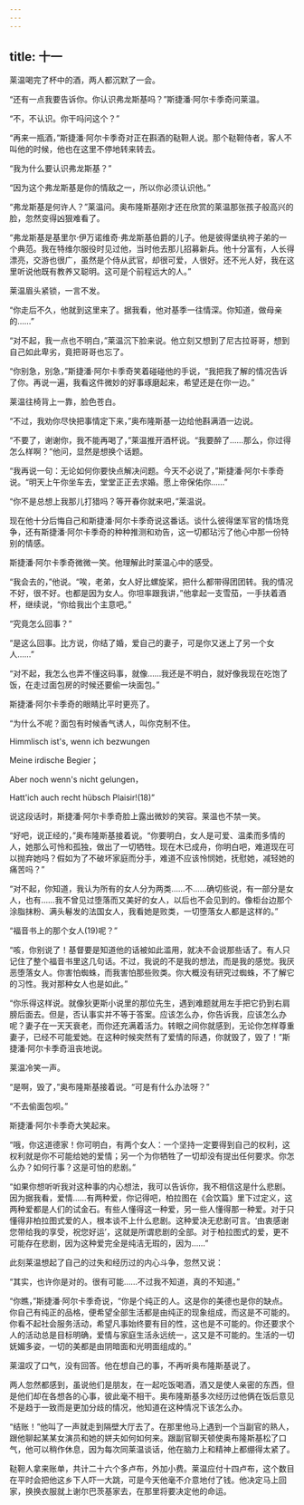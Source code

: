 ```yaml
---
---
---
```

title: 十一
---




莱温喝完了杯中的酒，两人都沉默了一会。

“还有一点我要告诉你。你认识弗龙斯基吗？”斯捷潘·阿尔卡季奇问莱温。

“不，不认识。你干吗问这个？”

“再来一瓶酒，”斯捷潘·阿尔卡季奇对正在斟酒的鞑靼人说。那个鞑靼侍者，客人不叫他的时候，他也在这里不停地转来转去。

“我为什么要认识弗龙斯基？”

“因为这个弗龙斯基是你的情敌之一，所以你必须认识他。”

“弗龙斯基是何许人？”莱温问。奥布隆斯基刚才还在欣赏的莱温那张孩子般高兴的脸，忽然变得凶狠难看了。

“弗龙斯基是基里尔·伊万诺维奇·弗龙斯基伯爵的儿子。他是彼得堡纨袴子弟的一个典范。我在特维尔服役时见过他，当时他去那儿招募新兵。他十分富有，人长得漂亮，交游也很广，虽然是个侍从武官，却很可爱，人很好。还不光人好，我在这里听说他既有教养又聪明。这可是个前程远大的人。”

莱温眉头紧锁，一言不发。

“你走后不久，他就到这里来了。据我看，他对基季一往情深。你知道，做母亲的……”

“对不起，我一点也不明白，”莱温沉下脸来说。他立刻又想到了尼古拉哥哥，想到自己如此卑劣，竟把哥哥也忘了。

“你别急，别急，”斯捷潘·阿尔卡季奇笑着碰碰他的手说，“我把我了解的情况告诉了你。再说一遍，我看这件微妙的好事琢磨起来，希望还是在你一边。”

莱温往椅背上一靠，脸色苍白。

“不过，我劝你尽快把事情定下来，”奥布隆斯基一边给他斟满酒一边说。

“不要了，谢谢你，我不能再喝了，”莱温推开酒杯说。“我要醉了……那么，你过得怎么样啊？”他问，显然是想换个话题。

“我再说一句：无论如何你要快点解决问题。今天不必说了，”斯捷潘·阿尔卡季奇说。“明天上午你坐车去，堂堂正正去求婚。愿上帝保佑你……”

“你不是总想上我那儿打猎吗？等开春你就来吧，”莱温说。

现在他十分后悔自己和斯捷潘·阿尔卡季奇说这番话。谈什么彼得堡军官的情场竞争，还有斯捷潘·阿尔卡季奇的种种推测和劝告，这一切都玷污了他心中那一份特别的情感。

斯捷潘·阿尔卡季奇微微一笑。他理解此时莱温心中的感受。

“我会去的，”他说。“唉，老弟，女人好比螺旋桨，把什么都带得团团转。我的情况不好，很不好。也都是因为女人。你坦率跟我讲，”他拿起一支雪茄，一手扶着酒杯，继续说，“你给我出个主意吧。”

“究竟怎么回事？”

“是这么回事。比方说，你结了婚，爱自己的妻子，可是你又迷上了另一个女人……”

“对不起，我怎么也弄不懂这码事，就像……我还是不明白，就好像我现在吃饱了饭，在走过面包房的时候还要偷一块面包。”

斯捷潘·阿尔卡季奇的眼睛比平时更亮了。

“为什么不呢？面包有时候香气诱人，叫你克制不住。

Himmlisch ist's, wenn ich bezwungen

Meine irdische Begier；

Aber noch wenn's nicht gelungen，

Hatt'ich auch recht hübsch Plaisir!(18)”

说这段话时，斯捷潘·阿尔卡季奇脸上露出微妙的笑容。莱温也不禁一笑。

“好吧，说正经的，”奥布隆斯基接着说。“你要明白，女人是可爱、温柔而多情的人，她那么可怜和孤独，做出了一切牺牲。现在木已成舟，你明白吧，难道现在可以抛弃她吗？假如为了不破坏家庭而分手，难道不应该怜悯她，抚慰她，减轻她的痛苦吗？”

“对不起，你知道，我认为所有的女人分为两类……不……确切些说，有一部分是女人，也有……我不曾见过堕落而又美好的女人，以后也不会见到的。像柜台边那个涂脂抹粉、满头鬈发的法国女人，我看她是败类，一切堕落女人都是这样的。”

“福音书上的那个女人(19)呢？”

“咳，你别说了！基督要是知道他的话被如此滥用，就决不会说那些话了。有人只记住了整个福音书里这几句话。不过，我说的不是我的想法，而是我的感觉。我厌恶堕落女人。你害怕蜘蛛，而我害怕那些败类。你大概没有研究过蜘蛛，不了解它的习性。我对那种女人也是如此。”

“你乐得这样说。就像狄更斯小说里的那位先生，遇到难题就用左手把它扔到右肩膀后面去。但是，否认事实并不等于答案。应该怎么办，你告诉我，应该怎么办呢？妻子在一天天衰老，而你还充满着活力。转眼之间你就感到，无论你怎样尊重妻子，已经不可能爱她。在这种时候突然有了爱情的际遇，你就毁了，毁了！”斯捷潘·阿尔卡季奇沮丧地说。

莱温冷笑一声。

“是啊，毁了，”奥布隆斯基接着说。“可是有什么办法呀？”

“不去偷面包呗。”

斯捷潘·阿尔卡季奇大笑起来。

“哦，你这道德家！你可明白，有两个女人：一个坚持一定要得到自己的权利，这权利就是你不可能给她的爱情；另一个为你牺牲了一切却没有提出任何要求。你怎么办？如何行事？这是可怕的悲剧。”

“如果你想听听我对这种事的内心想法，我可以告诉你，我不相信这是什么悲剧。因为据我看，爱情……有两种爱，你记得吧，柏拉图在《会饮篇》里下过定义，这两种爱都是人们的试金石。有些人懂得这一种爱，另一些人懂得那一种爱。对于只懂得非柏拉图式爱的人，根本谈不上什么悲剧。这种爱决无悲剧可言。‘由衷感谢您带给我的享受，祝您好运’，这就是所谓悲剧的全部。对于柏拉图式的爱，更不可能存在悲剧，因为这种爱完全是纯洁无瑕的，因为……”

此刻莱温想起了自己的过失和经历过的内心斗争，忽然又说：

“其实，也许你是对的。很有可能……不过我不知道，真的不知道。”

“你瞧，”斯捷潘·阿尔卡季奇说，“你是个纯正的人。这是你的美德也是你的缺点。你自己有纯正的品格，便希望全部生活都是由纯正的现象组成，而这是不可能的。你看不起社会服务活动，希望凡事始终要有目的性，这也是不可能的。你还要求个人的活动总是目标明确，爱情与家庭生活永远统一，这又是不可能的。生活的一切妩媚多姿，一切的美都是由阴暗面和光明面组成的。”

莱温叹了口气，没有回答。他在想自己的事，不再听奥布隆斯基说了。

两人忽然都感到，虽说他们是朋友，在一起吃饭喝酒，酒又是使人亲密的东西，但是他们却在各想各的心事，彼此毫不相干。奥布隆斯基多次经历过他俩在饭后意见不是趋于一致而是更加分歧的情况，他知道在这种情况下该怎么办。

“结账！”他叫了一声就走到隔壁大厅去了。在那里他马上遇到一个当副官的熟人，跟他聊起某某女演员和她的姘夫如何如何来。跟副官聊天顿使奥布隆斯基松了口气，他可以稍作休息，因为每次同莱温谈话，他在脑力上和精神上都绷得太紧了。

鞑靼人拿来账单，共计二十六个多卢布，外加小费。莱温应付十四卢布，这个数目在平时会把他这乡下人吓一大跳，可是今天他毫不介意地付了钱。他决定马上回家，换换衣服就上谢尔巴茨基家去，在那里将要决定他的命运。